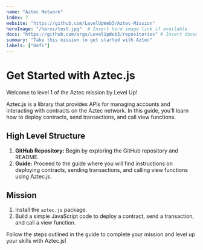 ```yaml
---
name: "Aztec Network"
index: 7
website: "https://github.com/LevelUpWeb3/Aztec-Mission"
heroImage: "/heros/test.jpg"  # Insert hero image link if available
docs: "https://github.com/orgs/LevelUpWeb3/repositories" # Insert documentation link if available
summary: "Take this mission to get started with Aztec"
labels: ["Defi"]
---
```


# Get Started with Aztec.js

Welcome to level 1 of the Aztec mission by Level Up!

Aztec.js is a library that provides APIs for managing accounts and interacting with contracts on the Aztec network. In this guide, you'll learn how to deploy contracts, send transactions, and call view functions.

## High Level Structure

1. **GitHub Repository:** Begin by exploring the GitHub repository and README.
2. **Guide:** Proceed to the guide where you will find instructions on deploying contracts, sending transactions, and calling view functions using Aztec.js.

## Mission

1. Install the `aztec.js` package.
2. Build a simple JavaScript code to deploy a contract, send a transaction, and call a view function.

Follow the steps outlined in the guide to complete your mission and level up your skills with Aztec.js!